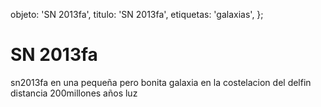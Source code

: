 
  objeto: 'SN 2013fa',
  titulo: 'SN 2013fa',
  etiquetas: 'galaxias',
};

# SN 2013fa

<Imagen
  src="registro/sn2013-fa_20121200_1_2013fa-2013-09-10-u.jpg"
  fecha="20121200"
/>

sn2013fa en una pequeña pero bonita galaxia en la costelacion del delfin distancia 200millones años luz